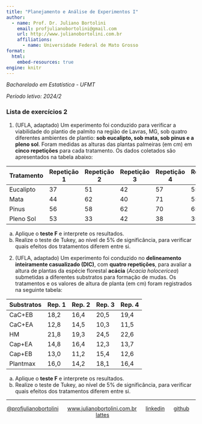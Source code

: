 ---
title: "Planejamento e Análise de Experimentos I"
author:
  - name: Prof. Dr. Juliano Bortolini
    email: profjulianobortolini@gmail.com
    url: http://www.julianobortolini.com.br
    affiliations:
      - name: Universidade Federal de Mato Grosso
format:
  html:
    embed-resources: true
engine: knitr
---

*Bacharelado em Estatística - UFMT*

*Período letivo: 2024/2*


### Lista de exercícios 2

 

1. (UFLA, adaptado) Um experimento foi conduzido para verificar a viabilidade do plantio de palmito na região de Lavras, MG, sob quatro diferentes ambientes de plantio: **sob eucalipto, sob mata, sob pinus e a pleno sol**. Foram medidas as alturas das plantas palmeiras (em cm) em **cinco repetições** para cada tratamento. Os dados coletados são apresentados na tabela abaixo:

| Tratamento  | Repetição 1 | Repetição 2 | Repetição 3 | Repetição 4 | Repetição 5 |
|------------|------------|------------|------------|------------|------------|
| Eucalipto  | 37         | 51         | 42         | 57         | 55         |
| Mata       | 44         | 62         | 40         | 71         | 55         |
| Pinus      | 56         | 58         | 62         | 70         | 65         |
| Pleno Sol  | 53         | 33         | 42         | 38         | 35         |

a) Aplique o **teste F** e interprete os resultados.
b) Realize o teste de Tukey, ao nível de $5\%$ de significância, para verificar quais efeitos dos tratamentos diferem entre si.


2. (UFLA, adaptado) Um experimento foi conduzido no **delineamento inteiramente casualizado (DIC)**, com **quatro repetições**, para avaliar a altura de plantas da espécie florestal **acácia** (*Acacia holocericea*) submetidas a diferentes substratos para formação de mudas. Os tratamentos e os valores de altura de planta (em cm) foram registrados na seguinte tabela:

| Substratos  | Rep. 1 | Rep. 2 | Rep. 3 | Rep. 4 |
|------------|--------|--------|--------|--------|
| CaC+EB     | 18,2   | 16,4   | 20,5   | 19,4   |
| CaC+EA     | 12,8   | 14,5   | 10,3   | 11,5   |
| HM         | 21,8   | 19,3   | 24,5   | 22,6   |
| Cap+EA     | 14,8   | 16,4   | 12,3   | 13,7   |
| Cap+EB     | 13,0   | 11,2   | 15,4   | 12,6   |
| Plantmax   | 16,0   | 14,2   | 18,1   | 16,4   |

a) Aplique o **teste F** e interprete os resultados.
b) Realize o teste de Tukey, ao nível de $5\%$ de significância, para verificar quais efeitos dos tratamentos diferem entre si.




------------------------------------------------------------------------

::: {style="text-align: center;"}
[\@profjulianobortolini](https://instagram.com/profjulianobortolini)      [www.julianobortolini.com.br](http://www.julianobortolini.com.br)      [linkedin](https://linkedin.com/in/julianobortolini)      [github](https://github.com/julianobortolini)       [lattes](http://lattes.cnpq.br/6210909768845403)
:::
